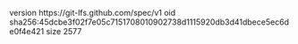 version https://git-lfs.github.com/spec/v1
oid sha256:45dcbe3f02f7e05c7151708010902738d1115920db3d41dbece5ec6de0f4e421
size 2577
